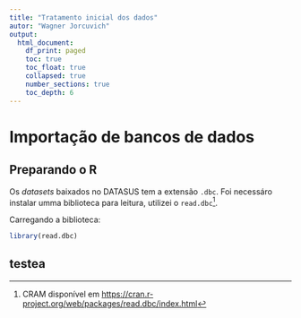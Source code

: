 ```yaml
---
title: "Tratamento inicial dos dados"
autor: "Wagner Jorcuvich"
output:
  html_document:
    df_print: paged
    toc: true
    toc_float: true
    collapsed: true
    number_sections: true
    toc_depth: 6
---
```



# Importação de bancos de dados

## Preparando o R

Os *datasets* baixados no DATASUS tem a extensão `.dbc`. Foi necessáro instalar umma biblioteca para leitura, utilizei o `read.dbc`[^1].

[^1]: CRAM disponível em <https://cran.r-project.org/web/packages/read.dbc/index.html>


Carregando a biblioteca:
```r
library(read.dbc)
```

## testea